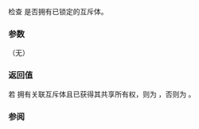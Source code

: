 {{cpp/thread/shared_lock/title|owns_lock}}
{{cpp/thread/shared_lock/navbar}}
{{dcl begin}}
{{dcl|since=c++14|1=
bool owns_lock() const noexcept;
}}
{{dcl end}}

检查 {{c|*this}} 是否拥有已锁定的互斥体。

===参数===
（无）

===返回值===
若 {{c|*this}} 拥有关联互斥体且已获得其共享所有权，则为 {{c|true}}，否则为 {{c|false}}。

===参阅===
{{dsc begin}}
{{dsc inc|cpp/thread/shared_lock/dsc operator_bool}}
{{dsc end}}

{{langlinks|de|en|es|fr|it|ja|pt|ru}}